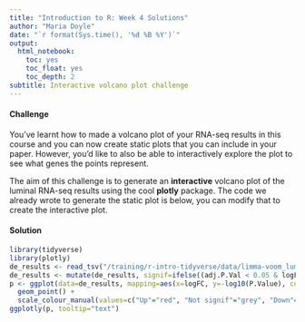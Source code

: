 ```yaml
---
title: "Introduction to R: Week 4 Solutions"
author: "Maria Doyle"
date: "`r format(Sys.time(), '%d %B %Y')`"
output: 
  html_notebook:
    toc: yes
    toc_float: yes
    toc_depth: 2
subtitle: Interactive volcano plot challenge
---
```


#### Challenge

You've learnt how to made a volcano plot of your RNA-seq results in this course and you can now create static plots that you can include in your paper. However, you'd like to also be able to interactively explore the plot to see what genes the points represent.

The aim of this challenge is to generate an **interactive** volcano plot of the luminal RNA-seq results using the cool **plotly** package. The code we already wrote to generate the static plot is below, you can modify that to create the interactive plot.

#### Solution

```r
library(tidyverse)
library(plotly)
de_results <- read_tsv("/training/r-intro-tidyverse/data/limma-voom_luminalpregnant-luminallactate.tsv.gz")
de_results <- mutate(de_results, signif=ifelse((adj.P.Val < 0.05 & logFC > 1), "Up", ifelse((adj.P.Val < 0.05 & logFC < -1), "Down", "Not signif")))
p <- ggplot(data=de_results, mapping=aes(x=logFC, y=-log10(P.Value), colour=signif, text=SYMBOL)) +
  geom_point() +
  scale_colour_manual(values=c("Up"="red", "Not signif"="grey", "Down"="blue"))
ggplotly(p, tooltip="text")
```

